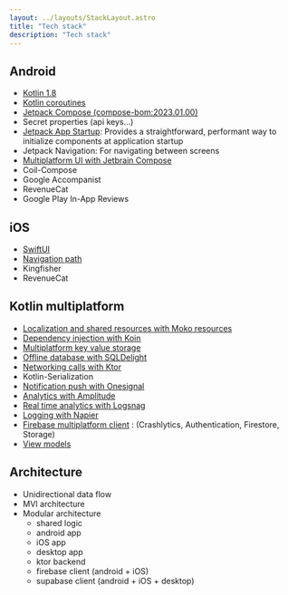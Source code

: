 ```yaml
---
layout: ../layouts/StackLayout.astro
title: "Tech stack"
description: "Tech stack"
---
```


## Android

- [Kotlin 1.8](https://kotlinlang.org/)
- [Kotlin coroutines](https://kotlinlang.org/docs/coroutines-overview.html)
- [Jetpack Compose (compose-bom:2023.01.00)](https://developer.android.com/jetpack/compose)
- Secret properties (api keys...)
- [Jetpack App Startup](https://developer.android.com/topic/libraries/app-startup): Provides a straightforward, performant way to initialize components at application startup
- Jetpack Navigation: For navigating between screens
- [Multiplatform UI with Jetbrain Compose](https://www.jetbrains.com/lp/compose-mpp/)
- Coil-Compose
- Google Accompanist
- RevenueCat 
- Google Play In-App Reviews
 
## iOS

- [SwiftUI](https://developer.apple.com/xcode/swiftui/)
- [Navigation path](https://developer.apple.com/documentation/swiftui/navigationpath)
- Kingfisher
- RevenueCat 

## Kotlin multiplatform

- [Localization and shared resources with Moko resources](https://github.com/icerockdev/moko-resources)
- [Dependency injection with Koin](https://insert-koin.io/)
- [Multiplatform key value storage](https://github.com/russhwolf/multiplatform-settings)
- [Offline database with SQLDelight](https://github.com/cashapp/sqldelight)
- [Networking calls with Ktor](https://ktor.io/)
- Kotlin-Serialization
- [Notification push with Onesignal](https://onesignal.com/)
- [Analytics with Amplitude](https://amplitude.com/)
- [Real time analytics with Logsnag](https://logsnag.com/)
- [Logging with Napier](https://github.com/AAkira/Napier)
- [Firebase multiplatform client](https://firebase.google.com/) : (Crashlytics, Authentication, Firestore, Storage)
- [View models](https://github.com/rickclephas/KMM-ViewModel/)

## Architecture

- Unidirectional data flow
- MVI architecture
- Modular architecture
  - shared logic
  - android app
  - iOS app
  - desktop app
  - ktor backend
  - firebase client (android + iOS)
  - supabase client (android + iOS + desktop)
